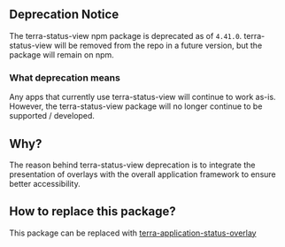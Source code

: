 ## Deprecation Notice
The terra-status-view npm package is deprecated as of `4.41.0`. terra-status-view will be removed from the repo in a future version, but the package will remain on npm.

### What deprecation means
Any apps that currently use terra-status-view will continue to work as-is.
However, the terra-status-view package will no longer continue to be supported / developed.

## Why?
The reason behind terra-status-view deprecation is to integrate the presentation of overlays with the overall application framework to ensure better accessibility.

## How to replace this package?
This package can be replaced with [terra-application-status-overlay](https://engineering.cerner.com/terra-ui/application/terra-application/components/application-status-overlay)